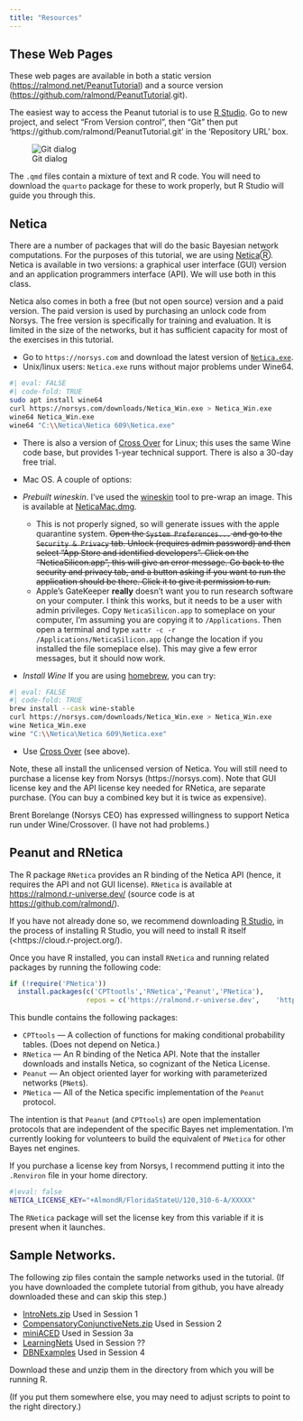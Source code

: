 ```yaml
---
title: "Resources"
---
```


## These Web Pages

These web pages are available in both a static version ([https://ralmond.net/PeanutTutorial](https://pluto.coe.fsu.edu/PeanutTutorial){.uri}) and a source version (<https://github.com/ralmond/PeanutTutorial>.git).

The easiest way to access the Peanut tutorial is to use [R Studio](https://posit.co/products/open-source/rstudio/). Go to new project, and select "From Version control", then "Git" then put 'https://github.com/ralmond/PeanutTutorial.git' in the 'Repository URL' box.

![Git dialog](img/GitDialog.png)

The `.qmd` files contain a mixture of text and R code. You will need to download the `quarto` package for these to work properly, but R Studio will guide you through this.

## Netica

There are a number of packages that will do the basic Bayesian network computations. For the purposes of this tutorial, we are using [Netica](https://norsys.com)Ⓡ. Netica is available in two versions: a graphical user interface (GUI) version and an application programmers interface (API). We will use both in this class.

Netica also comes in both a free (but not open source) version and a paid version. The paid version is used by purchasing an unlock code from Norsys. The free version is specifically for training and evaluation. It is limited in the size of the networks, but it has sufficient capacity for most of the exercises in this tutorial.

-   Go to `https://norsys.com` and download the latest version of [`Netica.exe`](https://norsys.com/downloads/Netica_Win.exe).
-   Unix/linux users: `Netica.exe` runs without major problems under Wine64.

```bash
#| eval: FALSE
#| code-fold: TRUE
sudo apt install wine64
curl https://norsys.com/downloads/Netica_Win.exe > Netica_Win.exe
wine64 Netica_Win.exe
wine64 "C:\\Netica\Netica 609\Netica.exe"
```

-   There is also a version of [Cross Over](https://www.codeweavers.com/crossover) for Linux; this uses the same Wine code base, but provides 1-year technical support. There is also a 30-day free trial.

-   Mac OS. A couple of options:

-   *Prebuilt wineskin*. I've used the [wineskin](https://github.com/Gcenx/WineskinServer/) tool to pre-wrap an image. This is available at [NeticaMac.dmg](https://pluto.coe.fsu.edu/BNinEA/NeticaMac.dmg).

    -   This is not properly signed, so will generate issues with the apple quarantine system. ~~Open the `System Preferences...` and go to the `Security & Privacy` tab. Unlock (requires admin password) and then select "App Store and identified developers". Click on the "NeticaSilicon.app", this will give an error message. Go back to the security and privacy tab, and a button asking if you want to run the application should be there. Click it to give it permission to run.~~
    -   Apple's GateKeeper **really** doesn't want you to run research software on your computer. I think this works, but it needs to be a user with admin privileges. Copy `NeticaSilicon.app` to someplace on your computer, I'm assuming you are copying it to `/Applications`. Then open a terminal and type `xattr -c -r /Applications/NeticaSilicon.app` (change the location if you installed the file someplace else). This may give a few error messages, but it should now work.

-   *Install Wine* If you are using [homebrew](https://brew.sh), you can try:

```bash
#| eval: FALSE
#| code-fold: TRUE
brew install --cask wine-stable
curl https://norsys.com/downloads/Netica_Win.exe > Netica_Win.exe
wine Netica_Win.exe
wine "C:\\Netica\Netica 609\Netica.exe"
```

-   Use [Cross Over](https://www.codeweavers.com/crossover) (see above).

Note, these all install the unlicensed version of Netica. You will still need to purchase a license key from Norsys (https://norsys.com). Note that GUI license key and the API license key needed for RNetica, are separate purchase. (You can buy a combined key but it is twice as expensive).

Brent Borelange (Norsys CEO) has expressed willingness to support Netica run under Wine/Crossover. (I have not had problems.)

## Peanut and RNetica

The R package `RNetica` provides an R binding of the Netica API (hence, it requires the API and not GUI license). `RNetica` is available at <https://ralmond.r-universe.dev/> (source code is at <https://github.com/ralmond/>).

If you have not already done so, we recommend downloading [R Studio](https://posit.co/products/open-source/rstudio/), in the process of installing R Studio, you will need to install R itself (\<https://cloud.r-project.org/).

Once you have R installed, you can install `RNetica` and running related packages by running the following code:

```r
if (!require('PNetica')) 
  install.packages(c('CPTtootls','RNetica','Peanut','PNetica'),
                   repos = c('https://ralmond.r-universe.dev',    'https://cloud.r-project.org'))
```

This bundle contains the following packages:

-   `CPTtools` --- A collection of functions for making conditional probability tables. (Does not depend on Netica.)
-   `RNetica` --- An R binding of the Netica API. Note that the installer downloads and installs Netica, so cognizant of the Netica License.
-   `Peanut` --- An object oriented layer for working with parameterized networks (`PNet`s).\
-   `PNetica` --- All of the Netica specific implementation of the `Peanut` protocol.

The intention is that `Peanut` (and `CPTtools`) are open implementation protocols that are independent of the specific Bayes net implementation. I'm currently looking for volunteers to build the equivalent of `PNetica` for other Bayes net engines.

If you purchase a license key from Norsys, I recommend putting it into the `.Renviron` file in your home directory.

```bash
#|eval: false
NETICA_LICENSE_KEY="+AlmondR/FloridaStateU/120,310-6-A/XXXXX"
```

The `RNetica` package will set the license key from this variable if it is present when it launches.

## Sample Networks.

The following zip files contain the sample networks used in the tutorial. (If you have downloaded the complete tutorial from github, you have already downloaded these and can skip this step.)

-   [IntroNets.zip](https://pluto.coe.fsu.edu/PeanutTutorial/IntroNets.zip) Used in Session 1
-   [CompensatoryConjunctiveNets.zip](https://pluto.coe.fsu.edu/PeanutTutorial/CompensatoryConjunctiveNets.zip) Used in Session 2
-   [miniACED](https://pluto.coe.fsu.edu/PeanutTutorial/miniACED.zip) Used in Session 3a
-   [LearningNets](https://pluto.coe.fsu.edu/PeanutTutorial/LearningNets.zip) Used in Session ??
-   [DBNExamples](https://pluto.coe.fsu.edu/PeanutTutorial/DBNExamples.zip) Used in Session 4

Download these and unzip them in the directory from which you will be running R.

(If you put them somewhere else, you may need to adjust scripts to point to the right directory.)
